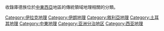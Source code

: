 {{Commonscat|Kurdistan}}
收錄庫德族位於[[中東|中東]][[西亞|西亞]]地區的傳統領域地理相關的分類。

[[Category:伊拉克地理|Category:伊拉克地理]]
[[Category:伊朗地理|Category:伊朗地理]]
[[Category:敘利亞地理|Category:敘利亞地理]]
[[Category:土耳其地理|Category:土耳其地理]]
[[Category:中東地理|Category:中東地理]]
[[Category:亚洲分治地区|Category:亚洲分治地区]]
[[Category:西亚地理|Category:西亚地理]]